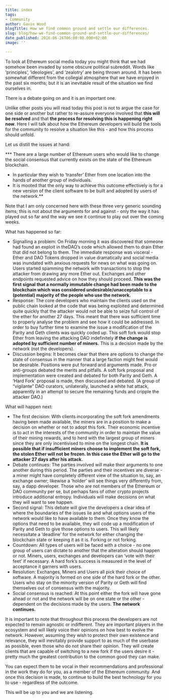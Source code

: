 ```yaml
---
title: index
tags:
- Community
author: Gavin Wood
blogTitle: How we find common ground and settle our differences.
slug: blog/how-we-find-common-ground-and-settle-our-differences/
date_published: 2016-06-26T06:00:00.000+02:00
image: ''

---
```

To look at Ethereum social media today you might think that we had somehow been invaded by some obscure political subreddit. Words like ‘principles’, ‘ideologies’, and ‘zealotry’ are being thrown around. It has been somewhat different from the collegial atmosphere that we have enjoyed in the past six months; but it is an inevitable result of the situation we find ourselves in.

There is a debate going on and it is an important one.

Unlike other posts you will read today this post is not to argue the case for one side or another but rather to re-assure everyone involved that **this will be resolved** and that **the process for resolving this is happening right now**. Here I will talk about how the Ethereum developers will build the tools for the community to resolve a situation like this - and how this process should unfold.

Let us distill the issues at hand:

\*** There are a large number of Ethereum users who would like to change the social consensus that currently exists on the state of the Ethereum blockchain.

* In particular they wish to ‘transfer’ Ether from one location into the hands of another group of individuals.
* It is mooted that the only way to achieve this outcome effectively is for a new version of the client software to be built and adopted by users of the network.**

Note that I am only concerned here with these three very generic sounding items; this is not about the arguments for and against - only the way it has played out so far and the way we see it continue to play out over the coming weeks.

What has happened so far:

* Signalling a problem: On Friday morning it was discovered that someone had found an exploit in theDAO’s code which allowed them to drain Ether that did not belong to them. The immediate response was visceral - Ether and DAO Tokens dropped in value dramatically and social media was inundated with anxious requests for news on what was going on. Users started spamming the network with transactions to stop the attacker from drawing any more Ether out. Exchanges and other endpoints requested advice on how they should proceed. **This was the first signal that a normally immutable change had been made to the blockchain which was considered undesirable/unacceptable to a (potential) majority of the people who use the network.**
* Response: The core developers who maintain the clients used on the public chain looked at the code that was being exploited and determined quite quickly that the attacker would not be able to seize full control of the ether for another 27 days. This meant that there was sufficient time to properly analyse the problem and see how it could be addressed. In order to buy further time to examine the issue a modification of the Parity and Geth clients was quickly coded up. This soft fork would stop Ether from leaving the attacking DAO indefinitely **if the change is adopted by sufficient number of miners.** This is a decision made by the network (not the developers).
* Discussion begins: It becomes clear that there are options to change the state of consensus in the manner that a large faction might feel would be desirable. Positions were put forward and arguments made. Pro or anti-groups debated the merits and pitfalls. A soft fork proposal and implementation were created and debated for both Parity and Geth. A ‘Hard Fork’ proposal is made, then discussed and debated. (A group of “vigilante” DAO curators, unilaterally, launched a white hat attack, apparently in an attempt to secure the remaining funds and cripple the attacker DAO.)

What will happen next:

* The first decision: With clients incorporating the soft fork amendments having been made available, the miners are in a position to make a decision on whether or not to adopt this fork. Their economic incentive is to act in the interests of the community in order to maintain the value of their mining rewards, and to herd with the largest group of miners since they are only incentivised to mine on the longest chain. **It is possible that if insufficient miners choose to implement the soft fork, the stolen Ether will not be frozen. In this case the Ether will go to the attacker 27 days after his attack.**
* Debate continues: The parties involved will make their arguments to one another during this period. The parties and their incentives are diverse - a miner might have completely different view of the situation to, say, an exchange owner; likewise a ‘holder’ will see things very differently from, say, a dapp developer. Those who are not members of the Ethereum or DAO community per se, but perhaps fans of other crypto projects introduce additional entropy. Individuals will make decisions on what they will want to see happen.
* Second signal: This debate will give the developers a clear idea of where the boundaries of the issues lie and what options users of the network would like to have available to them. Once they know the options that need to be available, they will code up a modification of Parity and Geth to give those options to users. This will likely necessitate a ‘deadline’ for the network for either changing the blockchain state or keeping it as it is. Forking or not forking.
* Countdown: All types of users will be faced with a choice - no one group of users can dictate to another that the alteration should happen or not. Miners, users, exchanges and developers can ‘vote with their feet’ if necessary. A hard fork’s success is measured in the level of acceptance it garners with users.
* Resolution: Exchanges, Miners and Users all pick their choice of software. A majority is formed on one side of the hard fork or the other. Users who stay on the minority version of Parity or Geth will find themselves out of consensus with the majority.
* Social consensus is reached: At this point either the fork will have gone ahead or not and the network will be on one state or the other - dependent on the decisions made by the users. **The network continues.**

It is important to note that throughout this process the developers are not expected to remain agnostic or indifferent. They are important players in the ecosystem and will likely voice their opinions on how best to evolve the network. However, assuming they wish to protect their own existence and relevance, they will inevitably provide support to as much of the userbase as possible, even those who do not share their opinion. They will create clients that are capable of switching to a new fork if the users desire it - pretty much the greatest contribution to the common good they can make.

You can expect them to be vocal in their recommendations and professional in the work they do for you, as a member of the Ethereum community. And once this decision is made, to continue to build the best technology for you to use - regardless of the outcome.

This will be up to you and we are listening.
